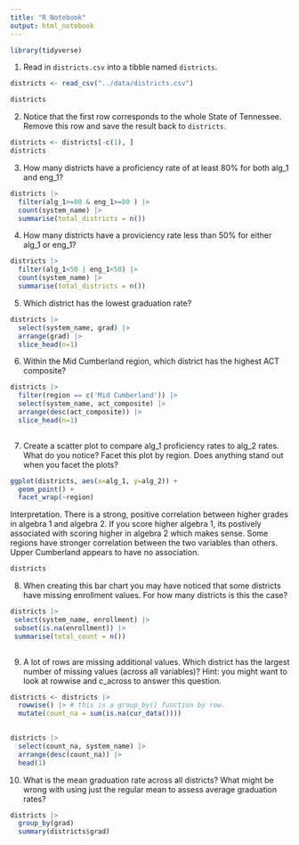 ```yaml
---
title: "R Notebook"
output: html_notebook
---
```


```r
library(tidyverse)
```



1. Read in `districts.csv` into a tibble named `districts`.

```r
districts <- read_csv("../data/districts.csv")
```

```r
districts
```

2. Notice that the first row corresponds to the whole State of Tennessee. Remove this row and save the result back to `districts`.


```r
districts <- districts[-c(1), ]
districts
```

3. How many districts have a proficiency rate of at least 80% for both alg_1 and eng_1?



```r
districts |> 
  filter(alg_1>=80 & eng_1>=80 ) |> 
  count(system_name) |> 
  summarise(total_districts = n())
```
4. How many districts have a proviciency rate less than 50% for either alg_1 or eng_1?


```r
districts |> 
  filter(alg_1<50 | eng_1<50) |> 
  count(system_name) |> 
  summarise(total_districts = n())
```


5. Which district has the lowest graduation rate?


```r
districts |>
  select(system_name, grad) |> 
  arrange(grad) |> 
  slice_head(n=1)
```
6. Within the Mid Cumberland region, which district has the highest ACT composite?


```r
districts |> 
  filter(region == c('Mid Cumberland')) |>
  select(system_name, act_composite) |> 
  arrange(desc(act_composite)) |> 
  slice_head(n=1)
  

```
7. Create a scatter plot to compare alg_1 proficiency rates to alg_2 rates. What do you notice? Facet this plot by region. Does anything stand out when you facet the plots?


```r
ggplot(districts, aes(x=alg_1, y=alg_2)) +
  geom_point() +
  facet_wrap(~region)
```

Interpretation. There is a strong, positive correlation between higher grades in algebra 1 and algebra 2. If you score higher algebra 1, its postively associated with scoring higher in algebra 2 which makes sense. Some regions have stronger correlation between the two variables than others. Upper Cumberland appears to have no association. 




```r
districts
```

8. When creating this bar chart you may have noticed that some districts have missing enrollment values. For how many districts is this the case?


```r
districts |> 
 select(system_name, enrollment) |> 
 subset(is.na(enrollment)) |> 
 summarise(total_count = n())
 

```
9. A lot of rows are missing additional values. Which district has the largest number of missing values (across all variables)? Hint: you might want to look at rowwise and c_across to answer this question.


```r
districts <- districts |> 
  rowwise() |> # this is a group_by() function by row.
  mutate(count_na = sum(is.na(cur_data())))
  
```

```r
districts |> 
  select(count_na, system_name) |> 
  arrange(desc(count_na)) |> 
  head(1)
```
10. What is the mean graduation rate across all districts? What might be wrong with using just the regular mean to assess average graduation rates?


```r
districts |> 
  group_by(grad)
  summary(districts$grad)
```

```r

```


